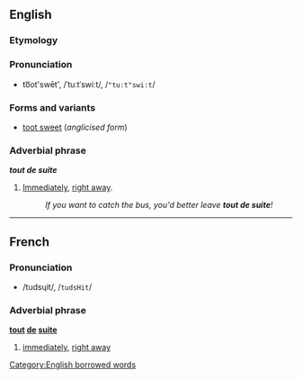 ==English==
===Etymology===
{{F.}}

===Pronunciation===
*to͞ot'swēt', /ˈtuːtˈswiːt/, /<tt>"tu:t"swi:t</tt>/

===Forms and variants===
*[[toot sweet]] (''anglicised form'')

===Adverbial phrase===
'''''tout de suite'''''

#{{slang}} [[Immediately]], [[right away]].
#:''If you want to catch the bus, you'd better leave '''tout de suite'''!''

----

==French==
===Pronunciation===
*/tudsɥit/, /<tt>tudsHit</tt>/

===Adverbial phrase===
'''[[tout#French|tout]] [[de#French|de]] [[suite#French|suite]]''' {{idiom}}

#[[immediately]], [[right away]]

[[Category:English borrowed words]]